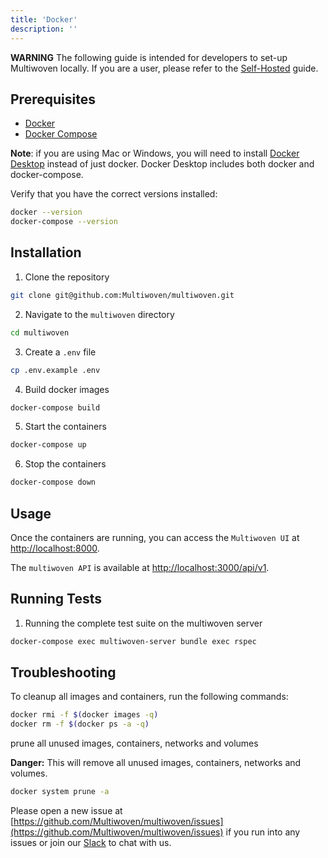 ```yaml
---
title: 'Docker'
description: ''
---
```


<Warning>**WARNING** The following guide is intended for developers to set-up Multiwoven locally. If you are a user, please refer to the [Self-Hosted](/guides/setup/docker-compose) guide.</Warning>

## Prerequisites

- [Docker](https://docs.docker.com/get-docker/)
- [Docker Compose](https://docs.docker.com/compose/install/)

<Tip>**Note**: if you are using Mac or Windows, you will need to install [Docker Desktop](https://www.docker.com/products/docker-desktop) instead of just docker. Docker Desktop includes both docker and docker-compose.</Tip>

Verify that you have the correct versions installed:

```bash
docker --version
docker-compose --version
```

## Installation

1. Clone the repository

```bash
git clone git@github.com:Multiwoven/multiwoven.git
```

2. Navigate to the `multiwoven` directory

```bash
cd multiwoven
```

3. Create a `.env` file

```bash
cp .env.example .env
```

4. Build docker images
    
```bash
docker-compose build
```

5. Start the containers

```bash
docker-compose up
```

6. Stop the containers

```bash
docker-compose down
```

## Usage

Once the containers are running, you can access the ```Multiwoven UI``` at [http://localhost:8000](http://localhost:8000).

The ```multiwoven API``` is available at [http://localhost:3000/api/v1](http://localhost:3000/api/v1).

## Running Tests

1. Running the complete test suite on the multiwoven server

```bash
docker-compose exec multiwoven-server bundle exec rspec
```

## Troubleshooting

To cleanup all images and containers, run the following commands:

```bash
docker rmi -f $(docker images -q)
docker rm -f $(docker ps -a -q)
```

prune all unused images, containers, networks and volumes

<Warning>**Danger:** This will remove all unused images, containers, networks and volumes.</Warning>

```bash
docker system prune -a
```

Please open a new issue at [https://github.com/Multiwoven/multiwoven/issues](https://github.com/Multiwoven/multiwoven/issues) if you run into any issues or join our [Slack]() to chat with us.
    


